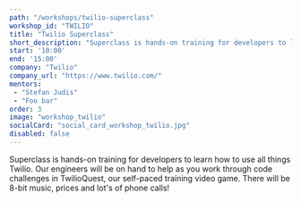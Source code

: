 ```yaml
---
path: "/workshops/twilio-superclass"
workshop_id: "TWILIO"
title: "Twilio Superclass"
short_description: "Superclass is hands-on training for developers to learn how to use all things Twilio. Our engineers will be on hand to help as you work through code challenges in TwilioQuest, our self-paced training video game. There will be 8-bit music, prices and lot's of phone calls!"
start: '10:00'
end: '15:00'
company: "Twilio"
company_url: "https://www.twilio.com/"
mentors:
 - "Stefan Judis"
 - "Foo bar"
order: 3
image: "workshop_twilio"
socialCard: "social_card_workshop_twilio.jpg"
disabled: false
---
```


Superclass is hands-on training for developers to learn how to use all things Twilio. Our engineers will be on hand
to help as you work through code challenges in TwilioQuest, our self-paced training video game. There will be 8-bit music,
prices and lot's of phone calls!